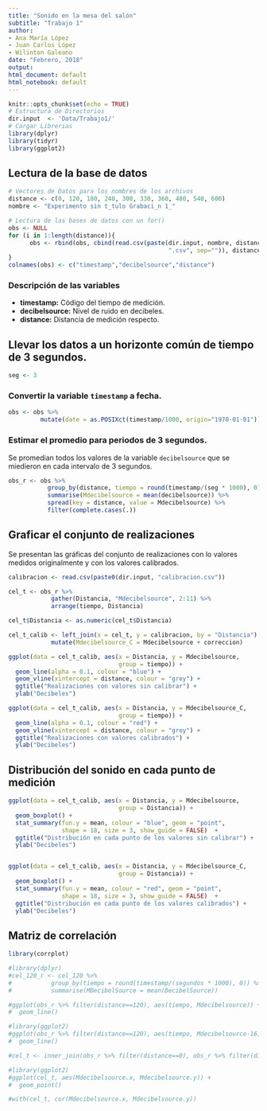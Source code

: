 ```yaml
---
title: "Sonido en la mesa del salón"
subtitle: "Trabajo 1"
author:
- Ana María López 
- Juan Carlos López 
- Wilinton Galeano
date: "Febrero, 2018"
output: 
html_document: default
html_notebook: default
---
```


```r
knitr::opts_chunk$set(echo = TRUE)
# Estructura de Directorios
dir.input  <- 'Data/Trabajo1/'
# Cargar Librerias
library(dplyr)
library(tidyr)
library(ggplot2)
```

## Lectura de la base de datos

```r
# Vectores de Datos para los nombres de los archivos
distance <- c(0, 120, 180, 240, 300, 330, 360, 480, 540, 600)
nombre <- "Experimento sin t_tulo Grabaci_n 1_"

# Lectura de las bases de datos con un for()
obs <- NULL
for (i in 1:length(distance)){
      obs <- rbind(obs, cbind(read.csv(paste(dir.input, nombre, distance[i],
                                             ".csv", sep="")), distance[i]))
} 
colnames(obs) <- c("timestamp","decibelsource","distance")
```

### Descripción de las variables
+ **timestamp:** Código del tiempo de medición.
+ **decibelsource:** Nivel de ruido en decibeles.
+ **distance:** Distancia de medición respecto.


## Llevar los datos a un horizonte común de tiempo de 3 segundos.

```r
seg <- 3
```

### Convertir la variable `timestamp` a fecha.

```r
obs <- obs %>%
         mutate(date = as.POSIXct(timestamp/1000, origin="1970-01-01"))
```

### Estimar el promedio para periodos de 3 segundos.
Se promedian todos los valores de la variable `decibelsource` que se miedieron en cada intervalo de 3 segundos.

```r
obs_r <- obs %>%
           group_by(distance, tiempo = round(timestamp/(seg * 1000), 0)) %>%
           summarise(Mdecibelsource = mean(decibelsource)) %>%
           spread(key = distance, value = Mdecibelsource) %>%
           filter(complete.cases(.))
```

## Graficar el conjunto de realizaciones
Se presentan las gráficas del conjunto de realizaciones con lo valores medidos originalmente y con los valores calibrados.

```r
calibracion <- read.csv(paste0(dir.input, "calibracion.csv"))

cel_t <- obs_r %>% 
            gather(Distancia, "Mdecibelsource", 2:11) %>%
            arrange(tiempo, Distancia)

cel_t$Distancia <- as.numeric(cel_t$Distancia)

cel_t_calib <- left_join(x = cel_t, y = calibracion, by = "Distancia") %>%
            mutate(Mdecibelsource_C = Mdecibelsource + correccion)

ggplot(data = cel_t_calib, aes(x = Distancia, y = Mdecibelsource, 
                               group = tiempo)) +
  geom_line(alpha = 0.1, colour = "blue") + 
  geom_vline(xintercept = distance, colour = "grey") + 
  ggtitle("Realizaciones con valores sin calibrar") + 
  ylab("Decibeles")

ggplot(data = cel_t_calib, aes(x = Distancia, y = Mdecibelsource_C, 
                               group = tiempo)) +
  geom_line(alpha = 0.1, colour = "red") + 
  geom_vline(xintercept = distance, colour = "grey") + 
  ggtitle("Realizaciones con valores calibrados") + 
  ylab("Decibeles")
```


## Distribución del sonido en cada punto de medición

```r
ggplot(data = cel_t_calib, aes(x = Distancia, y = Mdecibelsource,
                               group = Distancia)) + 
  geom_boxplot() + 
  stat_summary(fun.y = mean, colour = "blue", geom = "point", 
               shape = 18, size = 3, show_guide = FALSE)  +
  ggtitle("Distribución en cada punto de los valores sin calibrar") + 
  ylab("Decibeles")


ggplot(data = cel_t_calib, aes(x = Distancia, y = Mdecibelsource_C,
                               group = Distancia)) + 
  geom_boxplot() + 
  stat_summary(fun.y = mean, colour = "red", geom = "point", 
               shape = 18, size = 3, show_guide = FALSE)  +
  ggtitle("Distribución en cada punto de los valores calibrados") + 
  ylab("Decibeles")
```


## Matriz de correlación

```r
library(corrplot)

```


```r
#library(dplyr)
#cel_120_r <- cel_120 %>%
#           group_by(tiempo = round(timestamp/(segundos * 1000), 0)) %>%
#           summarise(MDecibelSource = mean(DecibelSource))

#ggplot(obs_r %>% filter(distance==120), aes(tiempo, Mdecibelsource)) +
#  geom_line()
```


```r
#library(ggplot2)
#ggplot(obs_r %>% filter(distance==120), aes(tiempo, Mdecibelsource-16)) +
#  geom_line()
```


```r
#cel_t <- inner_join(obs_r %>% filter(distance==0), obs_r %>% filter(distance==120), by = "tiempo")
```


```r
#library(ggplot2)
#ggplot(cel_t, aes(Mdecibelsource.x, Mdecibelsource.y)) +
#  geom_point()
```


```r
#with(cel_t, cor(Mdecibelsource.x, Mdecibelsource.y))
```

